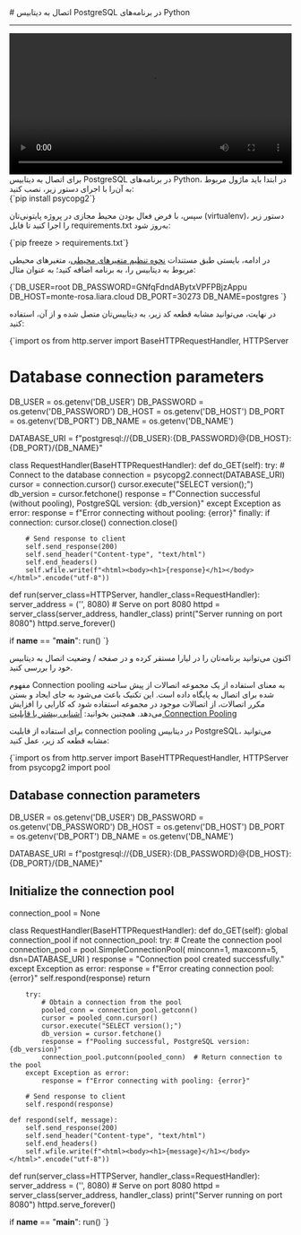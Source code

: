 

<Layout>
<Head>
<title>مستندات اتصال به دیتابیس‌ PostgreSQL در Python - لیارا</title>

<meta property="og:title" content="مستندات خدمات رایانش ابری لیارا" />
<meta property="og:description" content="مستندات مربوط به اتصال به دیتابیس PostgreSQL در پلتفرم Python در لیارا"  />
</Head>
# اتصال به دیتابیس PostgreSQL در برنامه‌های Python
<hr className="mb-2" />

<div className="h-2" />
    <video
    src="https://media.liara.ir/python/python-postgres.mp4"
    controls="controls"
    className="block w-full"
    width="100%"
    ></video>
<div className="h-2" />
برای اتصال به دیتابیس PostgreSQL در برنامه‌های Python، در ابتدا باید ماژول مربوط به آن‌را با اجرای دستور زیر، نصب کنید:

<div className="h-2" />
    <div dir='ltr'>
    <Highlight className="bash">
        {`pip install psycopg2`}
    </Highlight>
    </div>
<div className="h-2" />

سپس، با فرض فعال بودن محیط مجازی در پروژه پایتونی‌تان (virtualenv)، دستور زیر را اجرا کنید تا فایل <Important>requirements.txt</Important> به‌روز شود: 

<div className="h-2" />
    <div dir='ltr'>
    <Highlight className="bash">
        {`pip freeze > requirements.txt`}
    </Highlight>
    </div>
<div className="h-2" />

در ادامه، بایستی طبق مستندات <a href="/paas/details/envs" className="text-[#2196f3]">نحوه تنظیم متغیرهای محیطی</a>، متغیرهای محیطی مربوط به دیتابیس را، به برنامه اضافه کنید؛ به عنوان مثال: 

<div className="h-2" />
    <div dir='ltr'>
    <Highlight className="bash">
        {`DB_USER=root
DB_PASSWORD=GNfqFdndABytxVPFPBjzAppu
DB_HOST=monte-rosa.liara.cloud
DB_PORT=30273
DB_NAME=postgres
`}
    </Highlight>
    </div>
<div className="h-2" />

در نهایت، می‌توانید مشابه قطعه کد زیر، به دیتابیس‌تان متصل شده و از آن، استفاده کنید: 

<div className="h-2" />
    <div dir='ltr'>
    <Highlight className="python">
        {`import os
from http.server import BaseHTTPRequestHandler, HTTPServer

# Database connection parameters
DB_USER = os.getenv('DB_USER')
DB_PASSWORD = os.getenv('DB_PASSWORD')
DB_HOST = os.getenv('DB_HOST')
DB_PORT = os.getenv('DB_PORT')
DB_NAME = os.getenv('DB_NAME')

DATABASE_URI = f"postgresql://{DB_USER}:{DB_PASSWORD}@{DB_HOST}:{DB_PORT}/{DB_NAME}"

class RequestHandler(BaseHTTPRequestHandler):
    def do_GET(self):
        try:
            # Connect to the database
            connection = psycopg2.connect(DATABASE_URI)
            cursor = connection.cursor()
            cursor.execute("SELECT version();")
            db_version = cursor.fetchone()
            response = f"Connection successful (without pooling), PostgreSQL version: {db_version}"
        except Exception as error:
            response = f"Error connecting without pooling: {error}"
        finally:
            if connection:
                cursor.close()
                connection.close()

        # Send response to client
        self.send_response(200)
        self.send_header("Content-type", "text/html")
        self.end_headers()
        self.wfile.write(f"<html><body><h1>{response}</h1></body></html>".encode("utf-8"))

def run(server_class=HTTPServer, handler_class=RequestHandler):
    server_address = ('', 8080)  # Serve on port 8080
    httpd = server_class(server_address, handler_class)
    print("Server running on port 8080")
    httpd.serve_forever()

if __name__ == "__main__":
    run()
`}
    </Highlight>
    </div>
<div className="h-2" />

اکنون می‌توانید برنامه‌تان را در لیارا مستقر کرده و در صفحه <Important>/</Important> وضعیت اتصال به دیتابیس خود را بررسی کنید.

<Section id="connection-pooling" title="استفاده از Connection Pooling" />

مفهوم Connection pooling به معنای استفاده از یک مجموعه اتصالات از پیش ساخته شده برای اتصال به پایگاه داده است. این تکنیک باعث می‌شود به جای ایجاد و بستن مکرر اتصالات، از اتصالات موجود در مجموعه استفاده شود که کارایی را افزایش می‌دهد.
<Alert variant='success'>همچنین بخوانید: <a className="text-[#2196f3] " href="/dbaas/details/connection-pool">آشنایی بیشتر با قابلیت Connection Pooling</a></Alert>

برای استفاده از قابلیت connection pooling در دیتابیس PostgreSQL، 
می‌توانید مشابه قطعه کد زیر، عمل کنید:

<div className="h-2" />
  <div dir='ltr'>
  <Highlight className="python">
{`import os
from http.server import BaseHTTPRequestHandler, HTTPServer
from psycopg2 import pool

# Database connection parameters
DB_USER = os.getenv('DB_USER')
DB_PASSWORD = os.getenv('DB_PASSWORD')
DB_HOST = os.getenv('DB_HOST')
DB_PORT = os.getenv('DB_PORT')
DB_NAME = os.getenv('DB_NAME')

DATABASE_URI = f"postgresql://{DB_USER}:{DB_PASSWORD}@{DB_HOST}:{DB_PORT}/{DB_NAME}"

# Initialize the connection pool
connection_pool = None

class RequestHandler(BaseHTTPRequestHandler):
    def do_GET(self):
        global connection_pool
        if not connection_pool:
            try:
                # Create the connection pool
                connection_pool = pool.SimpleConnectionPool(
                    minconn=1, maxconn=5, dsn=DATABASE_URI
                )
                response = "Connection pool created successfully."
            except Exception as error:
                response = f"Error creating connection pool: {error}"
                self.respond(response)
                return

        try:
            # Obtain a connection from the pool
            pooled_conn = connection_pool.getconn()
            cursor = pooled_conn.cursor()
            cursor.execute("SELECT version();")
            db_version = cursor.fetchone()
            response = f"Pooling successful, PostgreSQL version: {db_version}"
            connection_pool.putconn(pooled_conn)  # Return connection to the pool
        except Exception as error:
            response = f"Error connecting with pooling: {error}"

        # Send response to client
        self.respond(response)

    def respond(self, message):
        self.send_response(200)
        self.send_header("Content-type", "text/html")
        self.end_headers()
        self.wfile.write(f"<html><body><h1>{message}</h1></body></html>".encode("utf-8"))

def run(server_class=HTTPServer, handler_class=RequestHandler):
    server_address = ('', 8080)  # Serve on port 8080
    httpd = server_class(server_address, handler_class)
    print("Server running on port 8080")
    httpd.serve_forever()

if __name__ == "__main__":
    run()
`}
  </Highlight>
  </div>
<div className="h-2" />

</Layout>